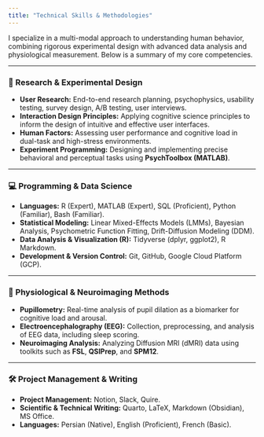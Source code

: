```yaml
---
title: "Technical Skills & Methodologies"
---
```


I specialize in a multi-modal approach to understanding human behavior, combining rigorous experimental design with advanced data analysis and physiological measurement. Below is a summary of my core competencies.

---

### 🔬 Research & Experimental Design

* **User Research:** End-to-end research planning, psychophysics, usability testing, survey design, A/B testing, user interviews.
* **Interaction Design Principles:** Applying cognitive science principles to inform the design of intuitive and effective user interfaces.
* **Human Factors:** Assessing user performance and cognitive load in dual-task and high-stress environments.
* **Experiment Programming:** Designing and implementing precise behavioral and perceptual tasks using **PsychToolbox (MATLAB)**.

---

### 💻 Programming & Data Science

* **Languages:** R (Expert), MATLAB (Expert), SQL (Proficient), Python (Familiar), Bash (Familiar).
* **Statistical Modeling:** Linear Mixed-Effects Models (LMMs), Bayesian Analysis, Psychometric Function Fitting, Drift-Diffusion Modeling (DDM).
* **Data Analysis & Visualization (R):** Tidyverse (dplyr, ggplot2), R Markdown.
* **Development & Version Control:** Git, GitHub, Google Cloud Platform (GCP).

---

### 🧠 Physiological & Neuroimaging Methods

* **Pupillometry:** Real-time analysis of pupil dilation as a biomarker for cognitive load and arousal.
* **Electroencephalography (EEG):** Collection, preprocessing, and analysis of EEG data, including sleep scoring.
* **Neuroimaging Analysis:** Analyzing Diffusion MRI (dMRI) data using toolkits such as **FSL**, **QSIPrep**, and **SPM12**.

---

### 🛠️ Project Management & Writing

* **Project Management:** Notion, Slack, Quire.
* **Scientific & Technical Writing:** Quarto, LaTeX, Markdown (Obsidian), MS Office.
* **Languages:** Persian (Native), English (Proficient), French (Basic).